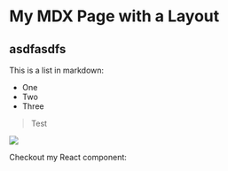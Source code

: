 # My MDX Page with a Layout



## asdfasdfs
This is a list in markdown:

- One
- Two
- Three

> Test


<img src="https://i.imgur.com/3fXb5R4.jpeg" />

Checkout my React component:
